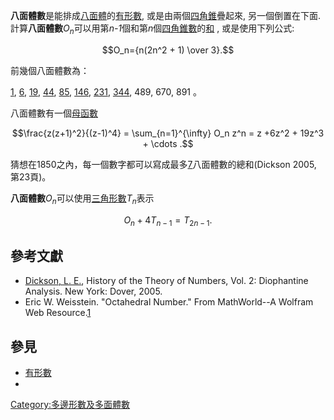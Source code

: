 {{Expand|time=2013-02-14T04:39:51+00:00 }}
'''八面體數'''是能排成[[八面體|八面體]]的[[有形數|有形數]], 或是由兩個[[四角錐|四角錐]]疊起來, 另一個倒置在下面.  計算'''八面體數'''<math>O_n</math>可以用第''n-1''個和第''n''個[[四角錐數|四角錐數]]的[[加法|和]] , 或是使用下列公式:

:<math>O_n={n(2n^2 + 1) \over 3}.</math>

前幾個八面體數為：

[[1|1]], [[6|6]], [[19|19]], [[44|44]], [[85|85]], [[146|146]], [[231|231]], [[344|344]], 489, 670, 891 {{OEIS|id=A005900}}。

八面體數有一個[[母函數|母函數]]

:<math> \frac{z(z+1)^2}{(z-1)^4} = \sum_{n=1}^{\infty} O_n z^n = z +6z^2 + 19z^3 + \cdots .</math>

{{tsl|en|Sir Frederick Pollock, 1st Baronet|波洛克爵士}}猜想在1850之內，每一個數字都可以寫成最多[[7|7]]八面體數的總和(Dickson 2005, 第23頁)。

'''八面體數'''<math>O_n</math>可以使用[[三角形數|三角形數]]<math>T_n</math>表示
:<math>O_n+4T_{n-1}=T_{2n-1}.</math>

==參考文獻==
* [[雷奧那德·尤金·迪克遜|Dickson, L. E.]], History of the Theory of Numbers, Vol. 2: Diophantine Analysis. New York: Dover, 2005. 
* Eric W. Weisstein. "Octahedral Number." From MathWorld--A Wolfram Web Resource.[http://mathworld.wolfram.com/OctahedralNumber.html]{{Wayback|url=http://mathworld.wolfram.com/OctahedralNumber.html |date=20190530083805 }}

==參見==
*[[有形數|有形數]]
*{{tsl|en|Pollock octahedral numbers conjecture|波洛克八面體數猜想}}
{{數小作品}}
[[Category:多邊形數及多面體數|Category:多邊形數及多面體數]]
{{有形數}}